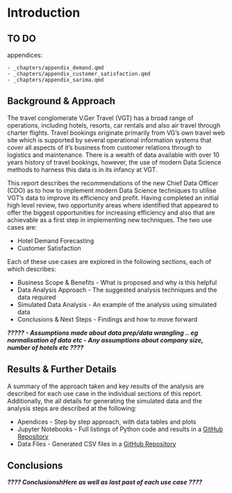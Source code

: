 # Introduction

## TO DO
  appendices:
  
    - _chapters/appendix_demand.qmd
    - _chapters/appendix_customer_satisfaction.qmd
    - _chapters/appendix_sarima.qmd

## Background & Approach

The travel conglomerate V.Ger Travel (VGT) has a broad range of operations, including hotels, resorts, car rentals and also air travel through charter flights. Travel bookings originate primarily from VG's own travel web site which is supported by several operational information systems that cover all aspects of it's business from customer relations through to logistics and maintenance. There is a wealth of data available with over 10 years history of travel bookings, however, the use of modern Data Science methods to harness this data is in its infancy at VGT.

This report describes the recommendations of the new Chief Data Officer (CDO) as to how to implement modern Data Science techniques to utilise VGT's data to improve its efficiency and profit. Having completed an initial high level review, two opportunity areas where identified that appeared to offer the biggest opportunities for increasing efficiency and also that are achievable as a first step in implementing new techniques. The two use cases are:

-   Hotel Demand Forecasting
-   Customer Satisfaction

Each of these use cases are explored in the following sections, each of which describes:

-   Business Scope & Benefits - What is proposed and why is this helpful
-   Data Analysis Approach - The suggested analysis techniques and the data required
-   Simulated Data Analysis - An example of the analysis using simulated data
-   Conclusions & Next Steps - Findings and how to move forward

***????? - Assumptions made about data prep/data wrangling .. eg normalisation of data etc - Any assumptions about company size, number of hotels etc ????***

## Results & Further Details

A summary of the approach taken and key results of the analysis are described for each use case in the individual sections of this report. Additionally, the all details for generating the simulated data and the analysis steps are described at the following:

-   Apendices - Step by step approach, with data tables and plots
-   Jupyter Notebooks - Full listings of Python code and results in a [GitHub Repository](https://github.com/StuartG24/Travel_Co_Analysis "GitHub")
-   Data Files - Generated CSV files in a [GitHub Repository](https://github.com/StuartG24/Travel_Co_Analysis "GitHub")

## Conclusions

***???? ConclusionshHere as well as last past of each use case ????***